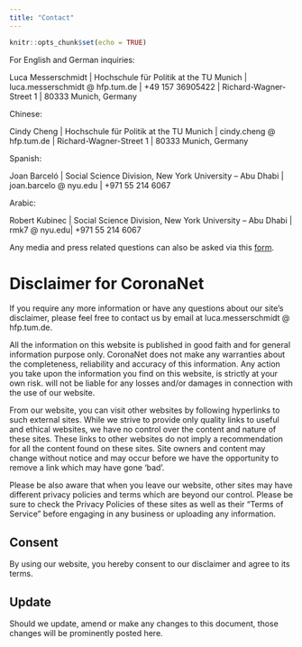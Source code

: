 ```yaml
---
title: "Contact"
---
```

```r
knitr::opts_chunk$set(echo = TRUE)
```

For English and German inquiries:

Luca Messerschmidt | Hochschule für Politik at the TU Munich | luca.messerschmidt @ hfp.tum.de | +49 157 36905422 | Richard-Wagner-Street 1 | 80333 Munich, Germany

Chinese:

Cindy Cheng | Hochschule für Politik at the TU Munich | cindy.cheng @ hfp.tum.de | Richard-Wagner-Street 1 | 80333 Munich, Germany

Spanish:

Joan Barceló | Social Science Division, New York University – Abu Dhabi | joan.barcelo @ nyu.edu | +971 55 214 6067


Arabic: 

Robert Kubinec | Social Science Division, New York University – Abu Dhabi | rmk7 @ nyu.edu| +971 55 214 6067


Any media and press related questions can also be asked via this [form](https://forms.gle/2Zc5Rrdq9J43b7NR9).


# Disclaimer for CoronaNet {-}

If you require any more information or have any questions about our site's disclaimer, please feel free to contact us by email at  luca.messerschmidt @ hfp.tum.de.


All the information on this website is published in good faith and for general information purpose only. CoronaNet does not make any warranties about the completeness, reliability and accuracy of this information. Any action you take upon the information you find on this website, is strictly at your own risk. will not be liable for any losses and/or damages in connection with the use of our website.

From our website, you can visit other websites by following hyperlinks to such external sites. While we strive to provide only quality links to useful and ethical websites, we have no control over the content and nature of these sites. These links to other websites do not imply a recommendation for all the content found on these sites. Site owners and content may change without notice and may occur before we have the opportunity to remove a link which may have gone ‘bad'.

Please be also aware that when you leave our website, other sites may have different privacy policies and terms which are beyond our control. Please be sure to check the Privacy Policies of these sites as well as their "Terms of Service" before engaging in any business or uploading any information.

## Consent {-}

By using our website, you hereby consent to our disclaimer and agree to its terms.

## Update {-}

Should we update, amend or make any changes to this document, those changes will be prominently posted here.
